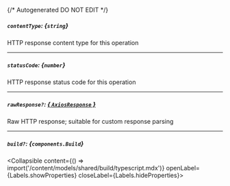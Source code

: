 {/* Autogenerated DO NOT EDIT  */}

##### `contentType`: *{`string`}*
HTTP response content type for this operation

---
##### `statusCode`: *{`number`}*
HTTP response status code for this operation

---
##### `rawResponse?`: [*{ `AxiosResponse` }*](https://axios-http.com/docs/res_schema)
Raw HTTP response; suitable for custom response parsing

---
##### `build?`: *{`components.Build`}*
<Collapsible content={() => import('/content/models/shared/build/typescript.mdx')} openLabel={Labels.showProperties} closeLabel={Labels.hideProperties}>
</Collapsible>


